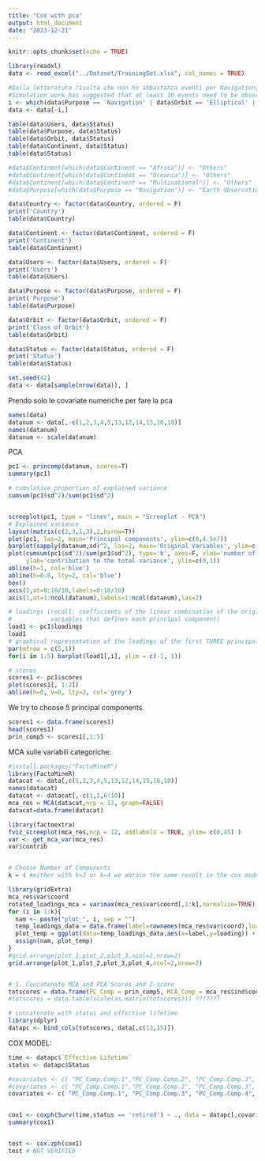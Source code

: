 ```yaml
---
title: "Cox with pca"
output: html_document
date: "2023-12-21"
---
```


```r
knitr::opts_chunk$set(echo = TRUE)
```

```r
library(readxl)
data <- read_excel("../Dataset/TrainingSet.xlsx", col_names = TRUE)

#Dalla letteratura risulta che non ho abbastanza eventi per Navigation, Elliptical, Africa, Multinational, Oceania
#Simulation work has suggested that at least 10 events need to be observed for each covariate considered, and anything less #will lead to problems.
i <- which(data$Purpose == 'Navigation' | data$Orbit == 'Elliptical' | data$Continent == 'Africa' | data$Continent == 'Multinational' | data$Continent == 'Oceania' )
data <- data[-i,]

table(data$Users, data$Status)
table(data$Purpose, data$Status)
table(data$Orbit, data$Status)
table(data$Continent, data$Status)
table(data$Status)

#data$Continent[which(data$Continent == "Africa")] <- "Others"
#data$Continent[which(data$Continent == "Oceania")] <- "Others"
#data$Continent[which(data$Continent == "Multinational")] <- "Others"
#data$Purpose[which(data$Purpose == "Navigation")] <- "Earth Observation"

data$Country <- factor(data$Country, ordered = F)
print('Country')
table(data$Country)

data$Continent <- factor(data$Continent, ordered = F)
print('Continent')
table(data$Continent)

data$Users <- factor(data$Users, ordered = F)
print('Users')
table(data$Users)

data$Purpose <- factor(data$Purpose, ordered = F)
print('Purpose')
table(data$Purpose)

data$Orbit <- factor(data$Orbit, ordered = F)
print('Class of Orbit')
table(data$Orbit)

data$Status <- factor(data$Status, ordered = F)
print('Status')
table(data$Status)

set.seed(42)
data <- data[sample(nrow(data)), ]

```

Prendo solo le covariate numeriche per fare la pca
```r
names(data)
datanum <- data[,-c(1,2,3,4,5,13,12,14,15,16,18)]
names(datanum)
datanum <- scale(datanum)
```
PCA
```r
pc1 <- princomp(datanum, scores=T) 
summary(pc1)

# cumulative proportion of explained variance
cumsum(pc1$sd^2)/sum(pc1$sd^2)


screeplot(pc1, type = "lines", main = "Screeplot - PCA")
# Explained variance
layout(matrix(c(2,3,1,3),2,byrow=T))
plot(pc1, las=2, main='Principal components', ylim=c(0,4.5e7))
barplot(sapply(datanum,sd)^2, las=2, main='Original Variables', ylim=c(0,4.5e7), ylab='Variances')
plot(cumsum(pc1$sd^2)/sum(pc1$sd^2), type='b', axes=F, xlab='number of components', 
     ylab='contribution to the total variance', ylim=c(0,1))
abline(h=1, col='blue')
abline(h=0.8, lty=2, col='blue')
box()
axis(2,at=0:10/10,labels=0:10/10)
axis(1,at=1:ncol(datanum),labels=1:ncol(datanum),las=2)

# loadings (recall: coefficients of the linear combination of the original 
#           variables that defines each principal component)
load1 <- pc1$loadings
load1
# graphical representation of the loadings of the first THREE principal components
par(mfrow = c(5,1))
for(i in 1:5) barplot(load1[,i], ylim = c(-1, 1))
```
```r
# scores
scores1 <- pc1$scores
plot(scores1[, 1:2])
abline(h=0, v=0, lty=2, col='grey')
```

We try to choose 5 principal components
```r
scores1 <- data.frame(scores1)
head(scores1)
prin_comp5 <- scores1[,1:5]
```


MCA sulle variabili categoriche:
```r
#install.packages("FactoMineR")
library(FactoMineR)
datacat <- data[,c(1,2,3,4,5,13,12,14,15,16,18)]
names(datacat)
datacat <- datacat[,-c(1,2,6:10)]
mca_res = MCA(datacat,ncp = 12, graph=FALSE)
datacat=data.frame(datacat)

library(factoextra)
fviz_screeplot(mca_res,ncp = 12, addlabels = TRUE, ylim= c(0,45) ) 
var <- get_mca_var(mca_res)
var$contrib


# Choose Number of Components
k = 4 #either with k=3 or k=4 we obtain the same result in the cox model

library(gridExtra)
mca_res$var$coord
rotated_loadings_mca = varimax(mca_res$var$coord[,1:k],normalize=TRUE)
for (i in 1:k){
  nam <- paste("plot_", i, sep = "")
  temp_loadings_data = data.frame(label=rownames(mca_res$var$coord),loading=rotated_loadings_mca$loadings[,i])
  plot_temp = ggplot(data=temp_loadings_data,aes(x=label,y=loading)) + geom_bar(stat="identity",fill="steelblue") + coord_flip() +  theme(axis.text.x = element_text(size=5)) + ylab("Category") + xlab("Rotated Loading") + ggtitle(paste("Component ",as.character(i)," Loadings",sep=""))
  assign(nam, plot_temp)
}
#grid.arrange(plot_1,plot_2,plot_3,ncol=2,nrow=2)
grid.arrange(plot_1,plot_2,plot_3,plot_4,ncol=2,nrow=2)


# 1. Concatenate MCA and PCA Scores and Z-score
totscores = data.frame(PC_Comp = prin_comp5, MCA_Comp = mca_res$ind$coord[,1:4])
#totscores = data.table(scale(as.matrix(totscores))) ???????

# concatenate with status and effective lifetime
library(dplyr)
datapc <- bind_cols(totscores, data[,c(13,15)])

```


COX MODEL:

```r
time <- datapc$`Effective Lifetime`
status <- datapc$Status

#covariates <- c( "PC_Comp.Comp.1","PC_Comp.Comp.2", "PC_Comp.Comp.3", "PC_Comp.Comp.4", "PC_Comp.Comp.5", "MCA_Comp.Dim.1", "MCA_Comp.Dim.2",  "MCA_Comp.Dim.3" , "MCA_Comp.Dim.4"   )
#covariates <- c( "PC_Comp.Comp.1","PC_Comp.Comp.2", "PC_Comp.Comp.3", "PC_Comp.Comp.4", "PC_Comp.Comp.5", "MCA_Comp.Dim.1", "MCA_Comp.Dim.2",  "MCA_Comp.Dim.3"    )
covariates <- c( "PC_Comp.Comp.1", "PC_Comp.Comp.3", "PC_Comp.Comp.4", "PC_Comp.Comp.5", "MCA_Comp.Dim.1", "MCA_Comp.Dim.2",  "MCA_Comp.Dim.3"    )


cox1 <- coxph(Surv(time,status == 'retired') ~ ., data = datapc[,covariates])
summary(cox1)


test <- cox.zph(cox1)
test # NOT VERIFIED

```



